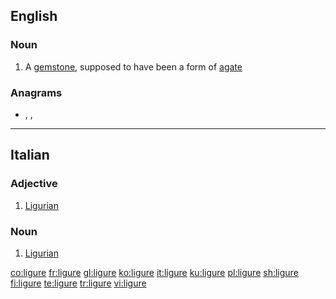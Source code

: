==English==

===Noun===
{{en-noun}}

# {{label|en|obsolete}} A [[gemstone]], supposed to have been a form of [[agate]]

===Anagrams===
* {{l|en|gluier}}, {{l|en|reguli}}, {{l|en|uglier}}

----

==Italian==

===Adjective===
{{it-adj|ligur|e|i}}

# [[Ligurian]]

===Noun===
{{it-noun|mf}}

# [[Ligurian]]

[[co:ligure]]
[[fr:ligure]]
[[gl:ligure]]
[[ko:ligure]]
[[it:ligure]]
[[ku:ligure]]
[[pl:ligure]]
[[sh:ligure]]
[[fi:ligure]]
[[te:ligure]]
[[tr:ligure]]
[[vi:ligure]]